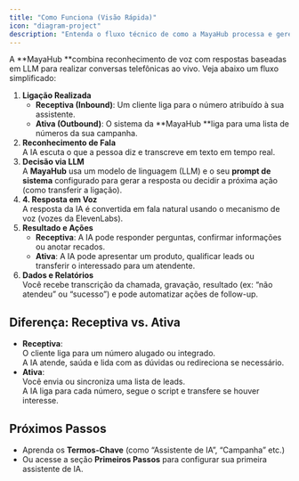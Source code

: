 ```yaml
---
title: "Como Funciona (Visão Rápida)"
icon: "diagram-project"
description: "Entenda o fluxo técnico de como a MayaHub processa e gerencia conversas telefônicas com IA"
---
```


A **MayaHub **combina reconhecimento de voz com respostas baseadas em LLM para realizar conversas telefônicas ao vivo. Veja abaixo um fluxo simplificado:

1. **Ligação Realizada**
   - **Receptiva (Inbound)**: Um cliente liga para o número atribuído à sua assistente.
   - **Ativa (Outbound)**: O sistema da \*\*MayaHub \*\*liga para uma lista de números da sua campanha.
2. **Reconhecimento de Fala**\
   A IA escuta o que a pessoa diz e transcreve em texto em tempo real.
3. **Decisão via LLM**\
   A **MayaHub** usa um modelo de linguagem (LLM) e o seu **prompt de sistema** configurado para gerar a resposta ou decidir a próxima ação (como transferir a ligação).
4. **4. Resposta em Voz**\
   A resposta da IA é convertida em fala natural usando o mecanismo de voz (vozes da ElevenLabs).
5. **Resultado e Ações**
   - **Receptiva**: A IA pode responder perguntas, confirmar informações ou anotar recados.
   - **Ativa**: A IA pode apresentar um produto, qualificar leads ou transferir o interessado para um atendente.
6. **Dados e Relatórios**\
   Você recebe transcrição da chamada, gravação, resultado (ex: “não atendeu” ou “sucesso”) e pode automatizar ações de follow-up.

## Diferença: Receptiva vs. Ativa

- **Receptiva**:\
  O cliente liga para um número alugado ou integrado.\
  A IA atende, saúda e lida com as dúvidas ou redireciona se necessário.
- **Ativa**:\
  Você envia ou sincroniza uma lista de leads.\
  A IA liga para cada número, segue o script e transfere se houver interesse.

## Próximos Passos

- Aprenda os **Termos-Chave** (como “Assistente de IA”, “Campanha” etc.)
- Ou acesse a seção **Primeiros Passos** para configurar sua primeira assistente de IA.